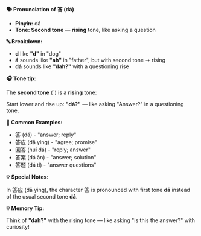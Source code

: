 **🗣️ Pronunciation of 答 (dá)**

- **Pinyin:** dá
- **Tone: Second tone** — **rising** tone, like asking a question

**🔤 Breakdown:**

- **d** like **"d"** in "dog"
- **á** sounds like **"ah"** in "father", but with second tone → rising
- **dá** sounds like **"dah?"** with a questioning rise

**🎧 Tone tip:**

The **second tone** (ˊ) is a **rising** tone:

Start lower and rise up: **"dá?"** — like asking "Answer?" in a questioning tone.

**📝 Common Examples:**

- 答 (dá) - "answer; reply"
- 答应 (dā ying) - "agree; promise"
- 回答 (huí dá) - "reply; answer"
- 答案 (dá àn) - "answer; solution"
- 答题 (dá tí) - "answer questions"

**💡 Special Notes:**

In 答应 (dā ying), the character 答 is pronounced with first tone **dā** instead of the usual second tone **dá**.

**💡 Memory Tip:**

Think of **"dah?"** with the rising tone — like asking "Is this the answer?" with curiosity!